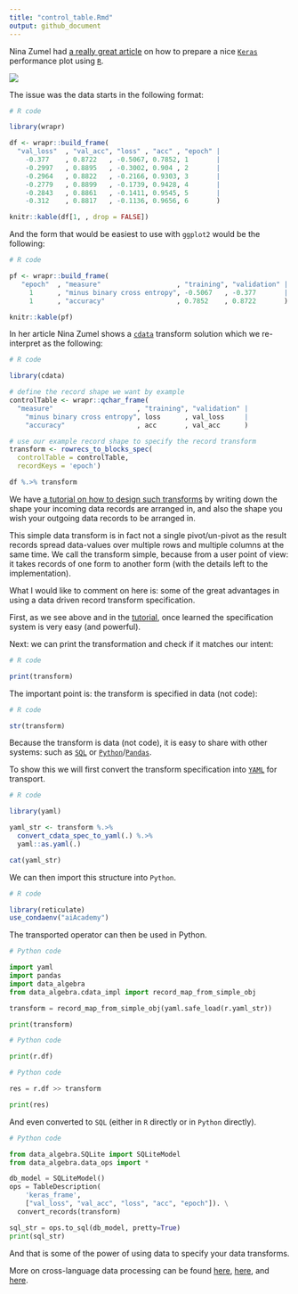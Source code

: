 ```yaml
---
title: "control_table.Rmd"
output: github_document
---
```


Nina Zumel had [a really great article](http://winvector.github.io/FluidData/FluidDataReshapingWithCdata.html) on how to prepare a nice [`Keras`](https://keras.io) performance plot using [`R`](https://www.r-project.org).

![](Keras_plot.png)

The issue was the data starts in the following format:


```r
# R code

library(wrapr)

df <- wrapr::build_frame(
  "val_loss"  , "val_acc", "loss" , "acc" , "epoch" |
    -0.377    , 0.8722   , -0.5067, 0.7852, 1       |
    -0.2997   , 0.8895   , -0.3002, 0.904 , 2       |
    -0.2964   , 0.8822   , -0.2166, 0.9303, 3       |
    -0.2779   , 0.8899   , -0.1739, 0.9428, 4       |
    -0.2843   , 0.8861   , -0.1411, 0.9545, 5       |
    -0.312    , 0.8817   , -0.1136, 0.9656, 6       )

knitr::kable(df[1, , drop = FALSE])
```

And the form that would be easiest to use with `ggplot2` would be the following:

```r
# R code

pf <- wrapr::build_frame(
   "epoch"  , "measure"                   , "training", "validation" |
     1      , "minus binary cross entropy", -0.5067   , -0.377       |
     1      , "accuracy"                  , 0.7852    , 0.8722       )

knitr::kable(pf)
```

In her article Nina Zumel shows a [`cdata`](https://winvector.github.io/cdata/) transform solution which we re-interpret as the following:


```r
# R code

library(cdata)

# define the record shape we want by example
controlTable <- wrapr::qchar_frame(
  "measure"                     , "training", "validation" |
    "minus binary cross entropy", loss      , val_loss     |
    "accuracy"                  , acc       , val_acc      )

# use our example record shape to specify the record transform
transform <- rowrecs_to_blocks_spec(
  controlTable = controlTable,
  recordKeys = 'epoch')

df %.>% transform
```

We have [a tutorial on how to design such transforms](https://cran.r-project.org/web/packages/cdata/vignettes/design.html) by writing down the shape your incoming data records are arranged in, and also the shape you wish your outgoing data records to be arranged in.

This simple data transform is in fact not a single pivot/un-pivot as the result records spread data-values over multiple rows and multiple columns at the same time. We call the transform simple, because from a user point of view: it takes records of one form to another form (with the details left to the implementation).

What I would like to comment on here is: some of the great advantages in using a data driven record transform specification.

First, as we see above and in the [tutorial](https://cran.r-project.org/web/packages/cdata/vignettes/design.html), once learned the specification system is very easy (and powerful).

Next: we can print the transformation and check if it matches our intent:

```r
# R code

print(transform)
```

The important point is: the transform is specified in data (not code):

```r
# R code

str(transform)
```


Because the transform is data (not code), it is easy to share with other systems: such as [`SQL`](https://en.wikipedia.org/wiki/SQL) or [`Python`](https://www.python.org)/[`Pandas`](https://pandas.pydata.org).

To show this we will first convert the transform specification into [`YAML`](https://yaml.org) for transport.

```r
# R code

library(yaml)

yaml_str <- transform %.>%
  convert_cdata_spec_to_yaml(.) %.>%
  yaml::as.yaml(.)

cat(yaml_str)
```

We can then import this structure into `Python`.

```r
# R code

library(reticulate)
use_condaenv("aiAcademy") 
```

The transported operator can then be used in Python.

```python
# Python code

import yaml
import pandas
import data_algebra
from data_algebra.cdata_impl import record_map_from_simple_obj

transform = record_map_from_simple_obj(yaml.safe_load(r.yaml_str))

print(transform)
```


```python
# Python code

print(r.df)
```

```python
# Python code

res = r.df >> transform

print(res)
```


And even converted to `SQL` (either in `R` directly or in `Python` directly).

```python
# Python code

from data_algebra.SQLite import SQLiteModel
from data_algebra.data_ops import *

db_model = SQLiteModel()
ops = TableDescription(
    'keras_frame', 
    ["val_loss", "val_acc", "loss", "acc", "epoch"]). \
  convert_records(transform)

sql_str = ops.to_sql(db_model, pretty=True)
print(sql_str)
```

And that is some of the power of using data to specify your data transforms.

More on cross-language data processing can be found [here](https://github.com/WinVector/rquery/blob/master/Examples/data_algebra/interop.md), [here](https://github.com/WinVector/data_algebra/blob/master/Examples/LogisticExample/ScoringExample.md),
and [here](https://github.com/WinVector/data_algebra/blob/master/Examples/cdata/cdata_example.ipynb).



